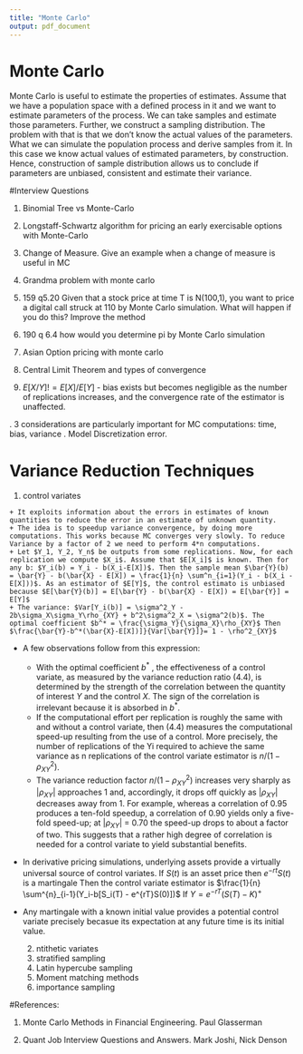 ```yaml
---
title: "Monte Carlo"
output: pdf_document
---
```


# Monte Carlo
Monte Carlo is useful to estimate the properties of estimates. Assume that we have a population space with a defined process in it and we want to estimate parameters of the process. We can take samples and estimate those parameters. Further, we construct a sampling distribution. The problem with that is that we don't know the actual values of the parameters. What we can simulate the population process and derive samples from it. In this case we know actual values of estimated parameters, by construction. Hence, construction of sample distribution allows us to conclude if parameters are unbiased, consistent and estimate their variance.

#Interview Questions

1.	Binomial Tree vs Monte-Carlo
2.	Longstaff-Schwartz algorithm for pricing an early exercisable options with Monte-Carlo
3.	Change of Measure. Give an example when a change of measure is useful in MC
4.	Grandma problem with monte carlo
5.	159 q5.20 Given that a stock price at time T is N(100,1), you want to price a digital call struck at 110 by Monte Carlo simulation. What will happen if you do this? Improve the method
6.	190 q 6.4 how would you determine pi by Monte Carlo simulation

1.	Asian Option pricing with monte carlo
2.	Central Limit Theorem and types of convergence
3.	$E[X/Y]!=E[X]/E[Y]$  - bias exists but becomes negligible as the number of replications increases, and the convergence rate of the estimator is unaffected.


.	3 considerations are particularly important for MC computations: time, bias, variance
.	Model Discretization error. 

# Variance Reduction Techniques

  1. control variates
  
    + It exploits information about the errors in estimates of known quantities to reduce the error in an estimate of unknown quantity. 
    + The idea is to speedup variance convergence, by doing more computations. This works because MC converges very slowly. To reduce Variance by a factor of 2 we need to perform 4*n computations. 
    + Let $Y_1, Y_2, Y_n$ be outputs from some replications. Now, for each replication we compute $X_i$. Assume that $E[X_i]$ is known. Then for any b: $Y_i(b) = Y_i - b(X_i-E[X])$. Then the sample mean $\bar{Y}(b) = \bar{Y} - b(\bar{X} - E[X]) = \frac{1}{n} \sum^n_{i=1}(Y_i - b(X_i - E[X]))$. As an estimator of $E[Y]$, the control estimato is unbiased because $E[\bar{Y}(b)] = E[\bar{Y} - b(\bar{X} - E[X]) = E[\bar{Y}] = E[Y]$
    + The variance: $Var[Y_i(b)] = \sigma^2_Y - 2b\sigma_X\sigma_Y\rho_{XY} + b^2\sigma^2_X = \sigma^2(b)$. The optimal coefficient $b^* = \frac{\sigma_Y}{\sigma_X}\rho_{XY}$ Then $\frac{\bar{Y}-b^*(\bar{X}-E[X])]}{Var[\bar{Y}]}= 1 - \rho^2_{XY}$
    
* A few observations follow from this expression:
     +  With the optimal coefficient $b^*$  , the effectiveness of a control variate, as measured by the variance reduction ratio (4.4), is determined by the strength of the correlation between the quantity of interest $Y$ and the control $X$. The sign of the correlation is irrelevant because it is absorbed in
$b^*$.
    + If the computational effort per replication is roughly the same with and without a control variate, then (4.4) measures the computational speed-up resulting from the use of a control. More precisely, the number of replications of the Yi required to achieve the same variance as n replications of the control variate estimator is $n/(1 - \rho^2_{XY})$.
    + The variance reduction factor $n/(1 - \rho^2_{XY})$ increases very sharply as $|\rho_{XY}|$ approaches 1 and, accordingly, it drops off quickly as $|\rho_{XY}|$ decreases away from 1. For example, whereas a correlation of 0.95 produces a ten-fold speedup, a correlation of 0.90 yields only a five-fold speed-up; at $|\rho_{XY}|$ = 0.70 the speed-up drops to about a factor of two. This suggests that a rather high degree of correlation is needed for a control variate to yield substantial benefits.

* In derivative pricing simulations, underlying assets provide a virtually universal source of control variates. If $S(t)$ is an asset price then $e^{-rt}S(t)$ is a martingale
Then the control variate estimator is $\frac{1}{n} \sum^{n}_{i-1}(Y_i-b[S_i(T) - e^{rT}S(0)])$
If $Y= e^{-rT}(S(T)-K)^+$
* Any martingale with a known initial value provides a potential control variate precisely becasue its expectation at any future time is its initial value.
 
 
 
  2. ntithetic variates
  3.	stratified sampling
  4. Latin hypercube sampling
  5.	Moment matching methods
  6.	importance sampling



#References:

1. Monte Carlo Methods in Financial Engineering. Paul Glasserman

2. Quant Job Interview Questions and Answers. Mark Joshi, Nick Denson
